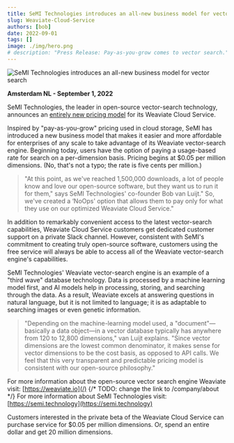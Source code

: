 ```yaml
---
title: SeMI Technologies introduces an all-new business model for vector search
slug: Weaviate-Cloud-Service
authors: [bob] 
date: 2022-09-01
tags: []
image: ./img/hero.png
# description: "Press Release: Pay-as-you-grow comes to vector search."
---
```

![SeMI Technologies introduces an all-new business model for vector search](./img/hero.png)

**Amsterdam NL - September 1, 2022**
 
SeMI Technologies, the leader in open-source vector-search technology, announces an [entirely new pricing model](/pricing) for its Weaviate Cloud Service.

<!-- truncate -->

Inspired by "pay-as-you-grow" pricing used in cloud storage, SeMI has introduced a new business model that makes it easier and more affordable for enterprises of any scale to take advantage of its Weaviate vector-search engine. Beginning today, users have the option of paying a usage-based rate for search on a per-dimension basis. Pricing begins at $0.05 per million dimensions. (No, that's not a typo; the rate is five cents per million.)

> "At this point, as we've reached 1,500,000 downloads, a lot of people know and love our open-source software, but they want us to run it for them," says SeMI Technologies' co-founder Bob van Luijt." So, we've created a ‘NoOps' option that allows them to pay only for what they use on our optimized Weaviate Cloud Service."
 
In addition to remarkably convenient access to the latest vector-search capabilities, Weaviate Cloud Service customers get dedicated customer support on a private Slack channel. However, consistent with SeMI's commitment to creating truly open-source software, customers using the free service will always be able to access all of the Weaviate vector-search engine's capabilities.
 
SeMI Technologies' Weaviate vector-search engine is an example of a "third wave" database technology. Data is processed by a machine learning model first, and AI models help in processing, storing, and searching through the data. As a result, Weaviate excels at answering questions in natural language, but it is not limited to language; it is as adaptable to searching images or even genetic information.  
 
> "Depending on the machine-learning model used, a "document"—basically a data object—in a vector database typically has anywhere from 120 to 12,800 dimensions," van Luijt explains. "Since vector dimensions are the lowest common denominator, it makes sense for vector dimensions to be the cost basis, as opposed to API calls. We feel that this very transparent and predictable pricing model is consistent with our open-source philosophy."

For more information about the open-source vector search engine Weaviate visit: [https://weaviate.io](/)
{/* TODO: change the link to /company/about */}
For more information about SeMI Technologies visit: [https://semi.technology](https://semi.technology)
 
Customers interested in the private beta of the Weaviate Cloud Service can purchase service for $0.05 per million dimensions. Or, spend an entire dollar and get 20 million dimensions.